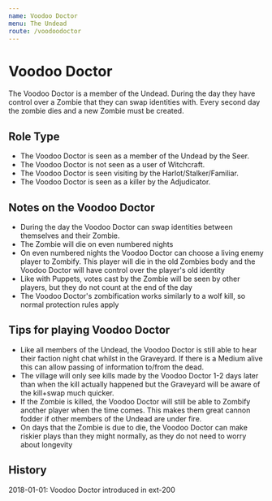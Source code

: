 ```yaml
---
name: Voodoo Doctor
menu: The Undead
route: /voodoodoctor
---
```


# Voodoo Doctor

The Voodoo Doctor is a member of the Undead. During the day they have
control over a Zombie that they can swap identities with. Every second
day the zombie dies and a new Zombie must be created.

## Role Type

  - The Voodoo Doctor is seen as a member of the Undead by the Seer.
  - The Voodoo Doctor is not seen as a user of Witchcraft.
  - The Voodoo Doctor is seen visiting by the Harlot/Stalker/Familiar.
  - The Voodoo Doctor is seen as a killer by the Adjudicator.

## Notes on the Voodoo Doctor

  - During the day the Voodoo Doctor can swap identities between
    themselves and their Zombie.
  - The Zombie will die on even numbered nights
  - On even numbered nights the Voodoo Doctor can choose a living enemy
    player to Zombify. This player will die in the old Zombies body and
    the Voodoo Doctor will have control over the player's old identity
  - Like with Puppets, votes cast by the Zombie will be seen by other
    players, but they do not count at the end of the day
  - The Voodoo Doctor's zombification works similarly to a wolf kill, so
    normal protection rules apply

## Tips for playing Voodoo Doctor

  - Like all members of the Undead, the Voodoo Doctor is still able to
    hear their faction night chat whilst in the Graveyard. If there is a
    Medium alive this can allow passing of information to/from the dead.
  - The village will only see kills made by the Voodoo Doctor 1-2 days
    later than when the kill actually happened but the Graveyard will be
    aware of the kill+swap much quicker.
  - If the Zombie is killed, the Voodoo Doctor will still be able to
    Zombify another player when the time comes. This makes them great
    cannon fodder if other members of the Undead are under fire.
  - On days that the Zombie is due to die, the Voodoo Doctor can make
    riskier plays than they might normally, as they do not need to worry
    about longevity

## History

2018-01-01: Voodoo Doctor introduced in ext-200
